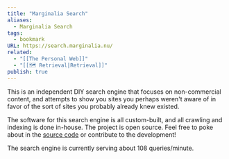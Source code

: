 ```yaml
---
title: "Marginalia Search"
aliases:
  - Marginalia Search
tags:
  - bookmark
URL: https://search.marginalia.nu/
related:
  - "[[The Personal Web]]"
  - "[[🗺️ Retrieval|Retrieval]]"
publish: true
---
```




This is an independent DIY search engine that focuses on non-commercial content, and attempts to show you sites you perhaps weren't aware of in favor of the sort of sites you probably already knew existed.

The software for this search engine is all custom-built, and all crawling and indexing is done in-house. The project is open source. Feel free to poke about in the [source code](https://git.marginalia.nu/) or contribute to the development!

The search engine is currently serving about 108 queries/minute.